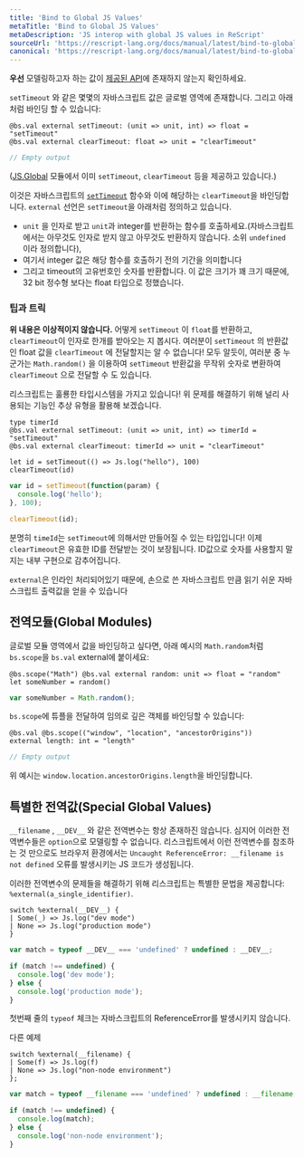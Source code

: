 ```yaml
---
title: 'Bind to Global JS Values'
metaTitle: 'Bind to Global JS Values'
metaDescription: 'JS interop with global JS values in ReScript'
sourceUrl: 'https://rescript-lang.org/docs/manual/latest/bind-to-global-js-values'
canonical: 'https://rescript-lang.org/docs/manual/latest/bind-to-global-js-values'
---
```


**우선** 모델링하고자 하는 값이 [제공된 API](https://rescript-lang.org/docs/manual/latest/api/js)에 존재하지 않는지 확인하세요.

`setTimeout` 와 같은 몇몇의 자바스크립트 값은 글로벌 영역에 존재합니다. 그리고 아래 처럼 바인딩 할 수 있습니다:

```reason
@bs.val external setTimeout: (unit => unit, int) => float = "setTimeout"
@bs.val external clearTimeout: float => unit = "clearTimeout"
```

```js
// Empty output
```

([JS.Global](https://rescript-lang.org/docs/manual/latest/api/js/global) 모듈에서 이미 `setTimeout`, `clearTimeout` 등을 제공하고 있습니다.)


이것은 자바스크립트의 [`setTimeout`]((https://developer.mozilla.org/en-US/docs/Web/API/WindowOrworkerGlobalScope/setTimeout)) 함수와 이에 해당하는 `clearTimeout`을 바인딩합니다. `external` 선언은 `setTimeout`을 아래처럼 정의하고 있습니다.


- `unit` 을 인자로 받고 `unit`과 integer를 반환하는 함수를 호출하세요.(자바스크립트에서는 아무것도 인자로 받지 않고 아무것도 반환하지 않습니다. 소위 `undefined` 이라 정의합니다),
- 여기서 integer 값은 해당 함수를 호출하기 전의 기간을 의미합니다
- 그리고 timeout의 고유번호인 숫자를 반환합니다. 이 값은 크기가 꽤 크기 때문에, 32 bit 정수형 보다는 float 타입으로 정했습니다.


### 팁과 트릭

**위 내용은 이상적이지 않습니다.** 어떻게 `setTimeout` 이 `float`를 반환하고, `clearTimeout`이  인자로 한개를 받아오는 지 봅시다. 여러분이 `setTimeout` 의 반환값인 float 값을 `clearTimeout` 에 전달할지는 알 수 없습니다! 모두 알듯이, 여러분 중 누군가는 `Math.random()` 을 이용하여 `setTimeout` 반환값을 무작위 숫자로 변환하여 `clearTimeout` 으로 전달할 수 도 있습니다.


리스크립트는 훌룡한 타입시스템을 가지고 있습니다! 위 문제를 해결하기 위해 널리 사용되는 기능인 추상 유형을 활용해 보겠습니다.


```reason
type timerId
@bs.val external setTimeout: (unit => unit, int) => timerId = "setTimeout"
@bs.val external clearTimeout: timerId => unit = "clearTimeout"

let id = setTimeout(() => Js.log("hello"), 100)
clearTimeout(id)
```

```js
var id = setTimeout(function(param) {
  console.log('hello');
}, 100);

clearTimeout(id);
```

분명히 `timeId`는 `setTimeout`에 의해서만 만들어질 수 있는 타입입니다! 이제 `clearTimeout`은 유효한 ID를 전달받는 것이 보장됩니다. ID값으로 숫자를 사용할지 말지는 내부 구현으로 감추어집니다.

`external`은 인라인 처리되어있기 때문에, 손으로 쓴 자바스크립트 만큼 읽기 쉬운 자바스크립트 출력값을 얻을 수 있습니다

## 전역모듈(Global Modules)

글로벌 모듈 영역에서 값을 바인딩하고 싶다면, 아래 예시의 `Math.random`처럼 `bs.scope`을 `bs.val` external에 붙이세요:

```reason
@bs.scope("Math") @bs.val external random: unit => float = "random"
let someNumber = random()
```

```js
var someNumber = Math.random();
```

`bs.scope`에 튜플을 전달하여 임의로 깊은 객체를 바인딩할 수 있습니다:

```reason
@bs.val @bs.scope(("window", "location", "ancestorOrigins"))
external length: int = "length"
```

```js
// Empty output
```

위 예시는 `window.location.ancestorOrigins.length`을 바인딩합니다.

## 특별한 전역값(Special Global Values)

`__filename` , `__DEV__` 와 같은 전역변수는 항상 존재하진 않습니다. 심지어 이러한 전역변수들은 `option`으로 모델링할 수 없습니다. 리스크립트에서 이런 전역변수를 참조하는 것 만으로도 브라우저 환경에서는 `Uncaught ReferenceError: __filename is not defined` 오류를 발생시키는 JS 코드가 생성됩니다. 


이러한 전역변수의 문제들을 해결하기 위해 리스크립트는 특별한 문법을 제공합니다: `%external(a_single_identifier)`.


```reason
switch %external(__DEV__) {
| Some(_) => Js.log("dev mode")
| None => Js.log("production mode")
}
```

```js
var match = typeof __DEV__ === 'undefined' ? undefined : __DEV__;

if (match !== undefined) {
  console.log('dev mode');
} else {
  console.log('production mode');
}
```

첫번째 줄의 `typeof` 체크는 자바스크립트의 ReferenceError를 발생시키지 않습니다.


다른 예제


```reason
switch %external(__filename) {
| Some(f) => Js.log(f)
| None => Js.log("non-node environment")
};
```

```js
var match = typeof __filename === 'undefined' ? undefined : __filename;

if (match !== undefined) {
  console.log(match);
} else {
  console.log('non-node environment');
}
```

<!-- TODO: revamp this page. Not good. Tell to use globalThis["foo"], and look in our stdlib -->
